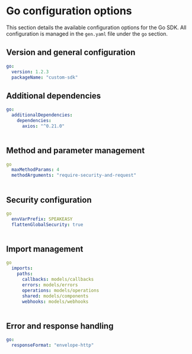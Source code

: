 
# Go configuration options

 This section details the available configuration options for the Go SDK. All configuration is managed in the `gen.yaml` file under the `go` section.

## Version and general configuration

```yml
go:
  version: 1.2.3
  packageName: "custom-sdk"
```

<Table 
  data={[
    { name: "version", required: "true", default: "0.0.1", description: "The current version of the SDK." },
    { name: "packageName", required: "true", default: "openapi", description: "The Go module package name. See [Go Module Path Documentation](https://go.dev/ref/mod#module-path)." }
  ]}
  columns={[
    { key: "name", header: "Name" },
    { key: "required", header: "Required" },
    { key: "default", header: "Default Value" },
    { key: "description", header: "Description" }
  ]}
/>

## Additional dependencies

```yml
go:
  additionalDependencies:
    dependencies:
      axios: "^0.21.0"
```

<Table 
  data={[
    { name: "additionalDependencies", required: "false", default: "{}", description: "Add additional dependencies to include in the generated `go.mod`." }
  ]}
  columns={[
    { key: "name", header: "Name" },
    { key: "required", header: "Required" },
    { key: "default", header: "Default Value" },
    { key: "description", header: "Description" }
  ]}
/>

## Method and parameter management
```yml
go
  maxMethodParams: 4
  methodArguments: "require-security-and-request"
```

<Table 
  data={[
    { name: "maxMethodParams", required: "false", default: "4", description: "The maximum number of parameters a method can have before the resulting SDK endpoint is no longer \"flattened\" and an input object is created. `0` will use input objects always. Must match the regex pattern `/^\\d+$/`." },
    { name: "methodArguments", required: "false", default: "require-security-and-request", description: "Determines how arguments for SDK methods are generated. Options: `\"infer-optional-args\"` or `\"require-security-and-request\"`." }
  ]}
  columns={[
    { key: "name", header: "Name" },
    { key: "required", header: "Required" },
    { key: "default", header: "Default Value" },
    { key: "description", header: "Description" }
  ]}
/>

## Security configuration

```yml
go
  envVarPrefix: SPEAKEASY
  flattenGlobalSecurity: true
```

<Table 
  data={[
    { name: "clientServerStatusCodesAsErrors", required: "false", default: "true", description: "Whether to treat `4xx` and `5xx` status codes as errors." },
    { name: "flattenGlobalSecurity", required: "false", default: "newSDK", description: "Flatten the global security configuration if there is only a single option in the spec." }
  ]}
  columns={[
    { key: "name", header: "Name" },
    { key: "required", header: "Required" },
    { key: "default", header: "Default Value" },
    { key: "description", header: "Description" }
  ]}
/>

## Import management

```yml
go
  imports:
    paths:
      callbacks: models/callbacks
      errors: models/errors
      operations: models/operations
      shared: models/components
      webhooks: models/webhooks
```

<Table 
  data={[
    { path: "shared", default: "models/components", description: "The directory for shared components, such as reusable schemas, and data models." },
    { path: "operations", default: "models/operations", description: "The directory where operation models (i.e., API endpoints) will be imported from." },
    { path: "errors", default: "models/sdkerrors", description: "The directory where error models will be imported from." },
    { path: "callbacks", default: "models/callbacks", description: "The directory where callback models will be imported from." },
    { path: "webhooks", default: "models/webhooks", description: "The directory where webhook models will be imported from." }
  ]}
  columns={[
    { key: "path", header: "Path" },
    { key: "default", header: "Default Value" },
    { key: "description", header: "Description" }
  ]}
/>

## Error and response handling
```yml
go:
  responseFormat: "envelope-http"
```

<Table 
  data={[
    { name: "responseFormat", required: "false", default: "envelope-http", description: "Determines the shape of the response envelope that is returned from SDK methods. Must be `envelope-http`, `envelope`, or `flat` only." }
  ]}
  columns={[
    { key: "name", header: "Name" },
    { key: "required", header: "Required" },
    { key: "default", header: "Default Value" },
    { key: "description", header: "Description" }
  ]}
/>

